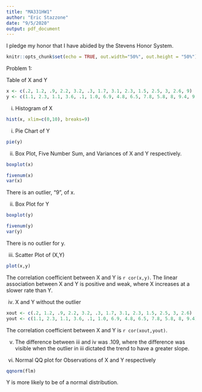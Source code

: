 ```yaml
---
title: "MA331HW1"
author: "Eric Stazzone"
date: "9/5/2020"
output: pdf_document
---
```


I pledge my honor that I have abided by the Stevens Honor System.

```r
knitr::opts_chunk$set(echo = TRUE, out.width="50%", out.height = "50%")
```
Problem 1:

Table of X and Y
```r
x <- c(.2, 1.2, .9, 2.2, 3.2, .3, 1.7, 3.1, 2.3, 1.5, 2.5, 3, 2.6, 9)
y <- c(1.1, 2.3, 1.1, 3.6, .1, 1.0, 6.9, 4.8, 6.5, 7.8, 5.8, 8, 9.4, 9.8)
```
(i) Histogram of X
```r
hist(x, xlim=c(0,10), breaks=9)
```

(i) Pie Chart of Y
```r
pie(y)
```

(ii) Box Plot, Five Number Sum, and Variances of X and Y respectively.
```r
boxplot(x)
```
```r
fivenum(x)
var(x)
```
There is an outlier, "9", of x.

(ii) Box Plot for Y
```r
boxplot(y)
```
```r
fivenum(y)
var(y)
```
There is no outlier for y.

(iii) Scatter Plot of (X,Y)
```r
plot(x,y)
```

The correlation coefficient between X and Y is `r cor(x,y)`.
The linear association between X and Y is positive and weak, where X increases at a slower rate than Y.

(iv) X and Y without the outlier
```r
xout <- c(.2, 1.2, .9, 2.2, 3.2, .3, 1.7, 3.1, 2.3, 1.5, 2.5, 3, 2.6)
yout <- c(1.1, 2.3, 1.1, 3.6, .1, 1.0, 6.9, 4.8, 6.5, 7.8, 5.8, 8, 9.4)
```
The correlation coefficient between X and Y is `r cor(xout,yout)`.

(v) The difference between iii and iv was .109, where the difference was visible when the outlier in iii dictated the trend to have a greater slope.

(vi) Normal QQ plot for Observations of X and Y respectively
```r
qqnorm(flm)
```

Y is more likely to be of a normal distribution.